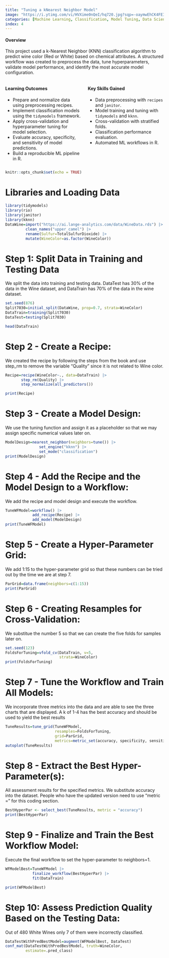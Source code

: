 ---
title: "Tuning a kNearest Neighbor Model"
image: "https://i.ytimg.com/vi/HVXime0nQeI/hq720.jpg?sqp=-oaymwEhCK4FEIIDSFryq4qpAxMIARUAAAAAGAElAADIQj0AgKJD&rs=AOn4CLB7-7_28nakEHE55CNPFuA_vBmCMw"
categories: [Machine Learning, Classification, Model Tuning, Data Science, R Programming]
index: 4
---

#### **Overview**  
This project used a k-Nearest Neighbor (KNN) classification algorithm to predict wine color (Red or White) based on chemical attributes. A structured workflow was created to preprocess the data, tune hyperparameters, validate model performance, and identify the most accurate model configuration.

::: {.columns}
::: {.column width="50%"}
#### **Learning Outcomes**  
- Prepare and normalize data using preprocessing recipes.  
- Implement classification models using the `tidymodels` framework.  
- Apply cross-validation and hyperparameter tuning for model selection.  
- Evaluate accuracy, specificity, and sensitivity of model predictions.  
- Build a reproducible ML pipeline in R.
:::
::: {.column width="50%"}
#### **Key Skills Gained**  
- Data preprocessing with `recipes` and `janitor`.  
- Model training and tuning with `tidymodels` and `kknn`.  
- Cross-validation with stratified folds.  
- Classification performance evaluation.  
- Automated ML workflows in R.
:::
:::

```{r setup, include=FALSE}
knitr::opts_chunk$set(echo = TRUE)
```

# Libraries and Loading Data

```{r message=FALSE, warning=FALSE}
library(tidymodels)
library(rio)
library(janitor)
library(kknn)
DataWine=import("https://ai.lange-analytics.com/data/WineData.rds") |> 
         clean_names("upper_camel") |> 
         rename(Sulfur=TotalSulfurDioxide) |> 
         mutate(WineColor=as.factor(WineColor)) 
```

# Step 1: Split Data in Training and Testing Data
We split the data into training and testing data. DataTest has 30% of the data in the Wine dataset, and DataTrain has 70% of the data in the wine dataset.
```{r}
set.seed(876)
Split7030=initial_split(DataWine, prop=0.7, strata=WineColor)
DataTrain=training(Split7030)
DataTest=testing(Split7030)

head(DataTrain)
```
# Step 2 - Create a Recipe:
We created the recipe by following the steps from the book and use step_rm to remove the variable "Quality" since it is not related to Wine color.
```{r}
Recipe=recipe(WineColor~., data=DataTrain) |>
       step_rm(Quality) |>
       step_normalize(all_predictors())

print(Recipe)
```
# Step 3 - Create a Model Design:
We use the tuning function and assign it as a placeholder so that we may assign specific numerical values later on.
```{r}
ModelDesign=nearest_neighbor(neighbors=tune()) |>
               set_engine("kknn") |> 
               set_mode("classification")
print(ModelDesign)
```

# Step 4 - Add the Recipe and the Model Design to a Workflow:
We add the recipe and model design and execute the workflow.
```{r}
TuneWFModel=workflow() |>
            add_recipe(Recipe) |>
            add_model(ModelDesign)
print(TuneWFModel)
```

# Step 5 - Create a Hyper-Parameter Grid:
We add 1:15 to the hyper-parameter grid so that these numbers can be tried out by the time we are at step 7.
```{r}
ParGrid=data.frame(neighbors=c(1:15))
print(ParGrid)
```

# Step 6 - Creating Resamples for Cross-Validation:
We substitue the number 5 so that we can create the five folds for samples later on.
```{r}
set.seed(123)
FoldsForTuning=vfold_cv(DataTrain, v=5,
                        strata=WineColor)
print(FoldsForTuning)
```

# Step 7 - Tune the Workflow and Train All Models:
We incorporate three metrics into the data and are able to see the three charts that are displayed. A k of 1-4 has the best accuracy and should be used to yield the best results
```{r}
TuneResults=tune_grid(TuneWFModel, 
                      resamples=FoldsForTuning, 
                      grid=ParGrid, 
                      metrics=metric_set(accuracy, specificity, sensitivity))
autoplot(TuneResults)
```

# Step 8 - Extract the Best Hyper-Parameter(s):
All assessment results for the specified metrics. We substitute accuracy into the dataset. People who have the updated version need to use "metric =" for this coding section.
```{r}
BestHyperPar <- select_best(TuneResults, metric = "accuracy")
print(BestHyperPar)
```

# Step 9 - Finalize and Train the Best Workflow Model:
Execute the final workflow to set the hyper-parameter to neighbors=1.
```{r}
WFModelBest=TuneWFModel |>
            finalize_workflow(BestHyperPar) |>
            fit(DataTrain)

print(WFModelBest)
```

# Step 10: Assess Prediction Quality Based on the Testing Data:
Out of 480 White Wines only 7 of them were incorrectly classified.
```{r}
DataTestWithPredBestModel=augment(WFModelBest, DataTest)
conf_mat(DataTestWithPredBestModel, truth=WineColor,
         estimate=.pred_class)
```